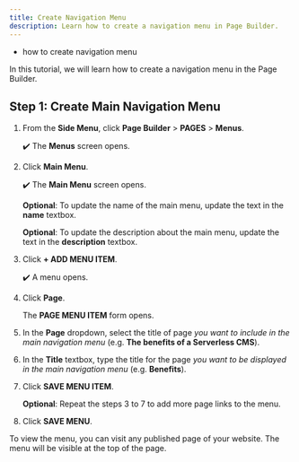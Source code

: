 ```yaml
---
title: Create Navigation Menu
description: Learn how to create a navigation menu in Page Builder.
---
```



<Alert type="success" title="WHAT YOU'LL LEARN">

- how to create navigation menu

</Alert>

In this tutorial, we will learn how to create a navigation menu in the Page Builder.

## Step 1: Create Main Navigation Menu

1. From the **Side Menu**, click **Page Builder** > **PAGES** > **Menus**.

    ✔️ The **Menus** screen opens.

2. Click **Main Menu**.

    ✔️ The **Main Menu** screen opens.

    **Optional**: To update the name of the main menu, update the text in the **name** textbox.

    **Optional**: To update the description about the main menu, update the text in the **description** textbox.

3. Click **+ ADD MENU ITEM**.

    ✔️ A menu opens.

4. Click **Page**.

    The **PAGE MENU ITEM** form opens.

5. In the **Page** dropdown, select the title of page *you want to include in the main navigation menu* (e.g. **The benefits of a Serverless CMS**).

6. In the **Title** textbox, type the title for the page *you want to be displayed in the main navigation menu* (e.g. **Benefits**).

7. Click **SAVE MENU ITEM**.

    **Optional**: Repeat the steps 3 to 7 to add more page links to the menu.

8. Click **SAVE MENU**.

To view the menu, you can visit any published page of your website. The menu will be visible at the top of the page.